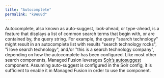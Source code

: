 ```yaml
---
title: "Autocomplete"
permalink: "k9eu8d"
---
```


Autocomplete, also known as auto-suggest, look-ahead, or type-ahead, is a feature that displays a list of common search terms that begin with, or are contained by, the query string. For example, the query "search technology" might result in an autocomplete list with results "search technology rocks", "i love search technology", and/or "this is a search technology company", depending on how the autocomplete has been configured. Like most other search components, Managed Fusion leverages [Solr’s autosuggest](https://solr.apache.org/guide/suggester.html) component. Assuming auto-suggest is configured in the Solr config, it is sufficient to enable it in Managed Fusion in order to use the component.